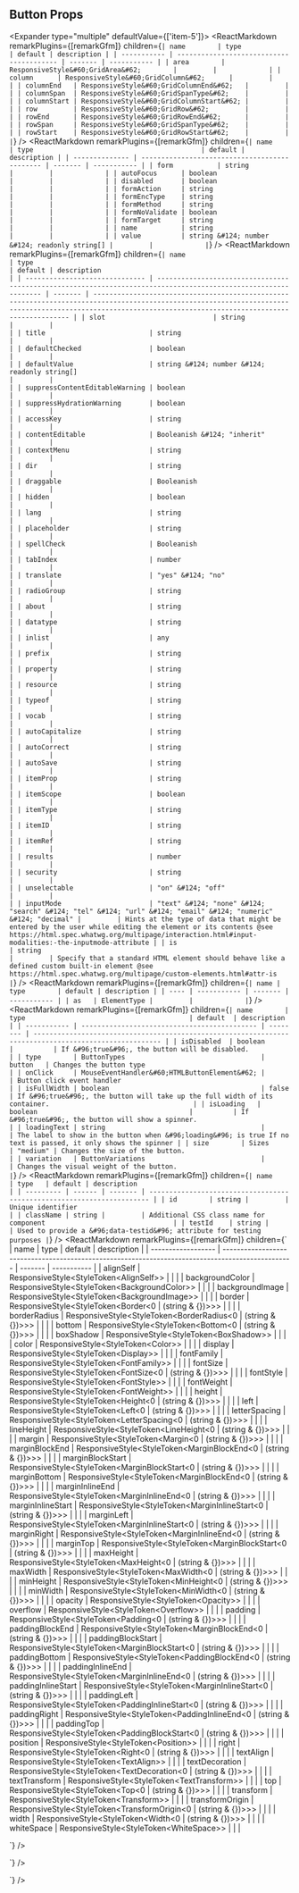 
## Button Props

<Expander type="multiple" defaultValue={['item-5']}>
  <ExpanderItem title="GridItemStyleProps" value="item-1">
    <ReactMarkdown
      remarkPlugins={[remarkGfm]}
      children={`
| name        | type                                     | default | description |
| ----------- | ---------------------------------------- | ------- | ----------- |
| area        | ResponsiveStyle&#60;GridArea&#62;        |         |             |
| column      | ResponsiveStyle&#60;GridColumn&#62;      |         |             |
| columnEnd   | ResponsiveStyle&#60;GridColumnEnd&#62;   |         |             |
| columnSpan  | ResponsiveStyle&#60;GridSpanType&#62;    |         |             |
| columnStart | ResponsiveStyle&#60;GridColumnStart&#62; |         |             |
| row         | ResponsiveStyle&#60;GridRow&#62;         |         |             |
| rowEnd      | ResponsiveStyle&#60;GridRowEnd&#62;      |         |             |
| rowSpan     | ResponsiveStyle&#60;GridSpanType&#62;    |         |             |
| rowStart    | ResponsiveStyle&#60;GridRowStart&#62;    |         |             |
`}
    />
  </ExpanderItem>
  <ExpanderItem title="ButtonHTMLAttributes" value="item-2">
    <ReactMarkdown
      remarkPlugins={[remarkGfm]}
      children={`
| name           | type                                          | default | description |
| -------------- | --------------------------------------------- | ------- | ----------- |
| form           | string                                        |         |             |
| autoFocus      | boolean                                       |         |             |
| disabled       | boolean                                       |         |             |
| formAction     | string                                        |         |             |
| formEncType    | string                                        |         |             |
| formMethod     | string                                        |         |             |
| formNoValidate | boolean                                       |         |             |
| formTarget     | string                                        |         |             |
| name           | string                                        |         |             |
| value          | string &#124; number &#124; readonly string[] |         |             |
`}
    />
  </ExpanderItem>
  <ExpanderItem title="HTMLAttributes" value="item-3">
    <ReactMarkdown
      remarkPlugins={[remarkGfm]}
      children={`
| name                           | type                                                                                                            | default | description                                                                                                                                                                                                  |
| ------------------------------ | --------------------------------------------------------------------------------------------------------------- | ------- | ------------------------------------------------------------------------------------------------------------------------------------------------------------------------------------------------------------ |
| slot                           | string                                                                                                          |         |                                                                                                                                                                                                              |
| title                          | string                                                                                                          |         |                                                                                                                                                                                                              |
| defaultChecked                 | boolean                                                                                                         |         |                                                                                                                                                                                                              |
| defaultValue                   | string &#124; number &#124; readonly string[]                                                                   |         |                                                                                                                                                                                                              |
| suppressContentEditableWarning | boolean                                                                                                         |         |                                                                                                                                                                                                              |
| suppressHydrationWarning       | boolean                                                                                                         |         |                                                                                                                                                                                                              |
| accessKey                      | string                                                                                                          |         |                                                                                                                                                                                                              |
| contentEditable                | Booleanish &#124; "inherit"                                                                                     |         |                                                                                                                                                                                                              |
| contextMenu                    | string                                                                                                          |         |                                                                                                                                                                                                              |
| dir                            | string                                                                                                          |         |                                                                                                                                                                                                              |
| draggable                      | Booleanish                                                                                                      |         |                                                                                                                                                                                                              |
| hidden                         | boolean                                                                                                         |         |                                                                                                                                                                                                              |
| lang                           | string                                                                                                          |         |                                                                                                                                                                                                              |
| placeholder                    | string                                                                                                          |         |                                                                                                                                                                                                              |
| spellCheck                     | Booleanish                                                                                                      |         |                                                                                                                                                                                                              |
| tabIndex                       | number                                                                                                          |         |                                                                                                                                                                                                              |
| translate                      | "yes" &#124; "no"                                                                                               |         |                                                                                                                                                                                                              |
| radioGroup                     | string                                                                                                          |         |                                                                                                                                                                                                              |
| about                          | string                                                                                                          |         |                                                                                                                                                                                                              |
| datatype                       | string                                                                                                          |         |                                                                                                                                                                                                              |
| inlist                         | any                                                                                                             |         |                                                                                                                                                                                                              |
| prefix                         | string                                                                                                          |         |                                                                                                                                                                                                              |
| property                       | string                                                                                                          |         |                                                                                                                                                                                                              |
| resource                       | string                                                                                                          |         |                                                                                                                                                                                                              |
| typeof                         | string                                                                                                          |         |                                                                                                                                                                                                              |
| vocab                          | string                                                                                                          |         |                                                                                                                                                                                                              |
| autoCapitalize                 | string                                                                                                          |         |                                                                                                                                                                                                              |
| autoCorrect                    | string                                                                                                          |         |                                                                                                                                                                                                              |
| autoSave                       | string                                                                                                          |         |                                                                                                                                                                                                              |
| itemProp                       | string                                                                                                          |         |                                                                                                                                                                                                              |
| itemScope                      | boolean                                                                                                         |         |                                                                                                                                                                                                              |
| itemType                       | string                                                                                                          |         |                                                                                                                                                                                                              |
| itemID                         | string                                                                                                          |         |                                                                                                                                                                                                              |
| itemRef                        | string                                                                                                          |         |                                                                                                                                                                                                              |
| results                        | number                                                                                                          |         |                                                                                                                                                                                                              |
| security                       | string                                                                                                          |         |                                                                                                                                                                                                              |
| unselectable                   | "on" &#124; "off"                                                                                               |         |                                                                                                                                                                                                              |
| inputMode                      | "text" &#124; "none" &#124; "search" &#124; "tel" &#124; "url" &#124; "email" &#124; "numeric" &#124; "decimal" |         | Hints at the type of data that might be entered by the user while editing the element or its contents @see https://html.spec.whatwg.org/multipage/interaction.html#input-modalities:-the-inputmode-attribute |
| is                             | string                                                                                                          |         | Specify that a standard HTML element should behave like a defined custom built-in element @see https://html.spec.whatwg.org/multipage/custom-elements.html#attr-is                                           |
`}
    />
  </ExpanderItem>
  <ExpanderItem title="TypeLiteral" value="item-4">
    <ReactMarkdown
      remarkPlugins={[remarkGfm]}
      children={`
| name | type        | default | description |
| ---- | ----------- | ------- | ----------- |
| as   | ElementType |         |             |
`}
    />
  </ExpanderItem>
  <ExpanderItem title="ButtonProps" value="item-5">
    <ReactMarkdown
      remarkPlugins={[remarkGfm]}
      children={`
| name        | type                                         | default  | description                                                                                            |
| ----------- | -------------------------------------------- | -------- | ------------------------------------------------------------------------------------------------------ |
| isDisabled  | boolean                                      |          | If &#96;true&#96;, the button will be disabled.                                                              |
| type        | ButtonTypes                                  | button   | Changes the button type                                                                                |
| onClick     | MouseEventHandler&#60;HTMLButtonElement&#62; |          | Button click event handler                                                                             |
| isFullWidth | boolean                                      | false    | If &#96;true&#96;, the button will take up the full width of its container.                                    |
| isLoading   | boolean                                      |          | If &#96;true&#96;, the button will show a spinner.                                                             |
| loadingText | string                                       |          | The label to show in the button when &#96;loading&#96; is true If no text is passed, it only shows the spinner |
| size        | Sizes                                        | "medium" | Changes the size of the button.                                                                        |
| variation   | ButtonVariations                             |          | Changes the visual weight of the button.                                                               |
`}
    />
  </ExpanderItem>
  <ExpanderItem title="BaseComponentProps" value="item-6">
    <ReactMarkdown
      remarkPlugins={[remarkGfm]}
      children={`
| name      | type   | default | description                                                            |
| --------- | ------ | ------- | ---------------------------------------------------------------------- |
| id        | string |         | Unique identifier                                                      |
| className | string |         | Additional CSS class name for component                                |
| testId    | string |         | Used to provide a &#96;data-testid&#96; attribute for testing purposes |
`}
    />
  </ExpanderItem>
  <ExpanderItem title="BaseStyleProps" value="item-7">
    <ReactMarkdown
      remarkPlugins={[remarkGfm]}
      children={`
| name               | type                                                                                              | default | description |
| ------------------ | ------------------------------------------------------------------------------------------------- | ------- | ----------- |
| alignSelf          | ResponsiveStyle&#60;StyleToken&#60;AlignSelf&#62;&#62;                                            |         |             |
| backgroundColor    | ResponsiveStyle&#60;StyleToken&#60;BackgroundColor&#62;&#62;                                      |         |             |
| backgroundImage    | ResponsiveStyle&#60;StyleToken&#60;BackgroundImage&#62;&#62;                                      |         |             |
| border             | ResponsiveStyle&#60;StyleToken&#60;Border&#60;0 &#124; (string & \{\})&#62;&#62;&#62;             |         |             |
| borderRadius       | ResponsiveStyle&#60;StyleToken&#60;BorderRadius&#60;0 &#124; (string & \{\})&#62;&#62;&#62;       |         |             |
| bottom             | ResponsiveStyle&#60;StyleToken&#60;Bottom&#60;0 &#124; (string & \{\})&#62;&#62;&#62;             |         |             |
| boxShadow          | ResponsiveStyle&#60;StyleToken&#60;BoxShadow&#62;&#62;                                            |         |             |
| color              | ResponsiveStyle&#60;StyleToken&#60;Color&#62;&#62;                                                |         |             |
| display            | ResponsiveStyle&#60;StyleToken&#60;Display&#62;&#62;                                              |         |             |
| fontFamily         | ResponsiveStyle&#60;StyleToken&#60;FontFamily&#62;&#62;                                           |         |             |
| fontSize           | ResponsiveStyle&#60;StyleToken&#60;FontSize&#60;0 &#124; (string & \{\})&#62;&#62;&#62;           |         |             |
| fontStyle          | ResponsiveStyle&#60;StyleToken&#60;FontStyle&#62;&#62;                                            |         |             |
| fontWeight         | ResponsiveStyle&#60;StyleToken&#60;FontWeight&#62;&#62;                                           |         |             |
| height             | ResponsiveStyle&#60;StyleToken&#60;Height&#60;0 &#124; (string & \{\})&#62;&#62;&#62;             |         |             |
| left               | ResponsiveStyle&#60;StyleToken&#60;Left&#60;0 &#124; (string & \{\})&#62;&#62;&#62;               |         |             |
| letterSpacing      | ResponsiveStyle&#60;StyleToken&#60;LetterSpacing&#60;0 &#124; (string & \{\})&#62;&#62;&#62;      |         |             |
| lineHeight         | ResponsiveStyle&#60;StyleToken&#60;LineHeight&#60;0 &#124; (string & \{\})&#62;&#62;&#62;         |         |             |
| margin             | ResponsiveStyle&#60;StyleToken&#60;Margin&#60;0 &#124; (string & \{\})&#62;&#62;&#62;             |         |             |
| marginBlockEnd     | ResponsiveStyle&#60;StyleToken&#60;MarginBlockEnd&#60;0 &#124; (string & \{\})&#62;&#62;&#62;     |         |             |
| marginBlockStart   | ResponsiveStyle&#60;StyleToken&#60;MarginBlockStart&#60;0 &#124; (string & \{\})&#62;&#62;&#62;   |         |             |
| marginBottom       | ResponsiveStyle&#60;StyleToken&#60;MarginBlockEnd&#60;0 &#124; (string & \{\})&#62;&#62;&#62;     |         |             |
| marginInlineEnd    | ResponsiveStyle&#60;StyleToken&#60;MarginInlineEnd&#60;0 &#124; (string & \{\})&#62;&#62;&#62;    |         |             |
| marginInlineStart  | ResponsiveStyle&#60;StyleToken&#60;MarginInlineStart&#60;0 &#124; (string & \{\})&#62;&#62;&#62;  |         |             |
| marginLeft         | ResponsiveStyle&#60;StyleToken&#60;MarginInlineStart&#60;0 &#124; (string & \{\})&#62;&#62;&#62;  |         |             |
| marginRight        | ResponsiveStyle&#60;StyleToken&#60;MarginInlineEnd&#60;0 &#124; (string & \{\})&#62;&#62;&#62;    |         |             |
| marginTop          | ResponsiveStyle&#60;StyleToken&#60;MarginBlockStart&#60;0 &#124; (string & \{\})&#62;&#62;&#62;   |         |             |
| maxHeight          | ResponsiveStyle&#60;StyleToken&#60;MaxHeight&#60;0 &#124; (string & \{\})&#62;&#62;&#62;          |         |             |
| maxWidth           | ResponsiveStyle&#60;StyleToken&#60;MaxWidth&#60;0 &#124; (string & \{\})&#62;&#62;&#62;           |         |             |
| minHeight          | ResponsiveStyle&#60;StyleToken&#60;MinHeight&#60;0 &#124; (string & \{\})&#62;&#62;&#62;          |         |             |
| minWidth           | ResponsiveStyle&#60;StyleToken&#60;MinWidth&#60;0 &#124; (string & \{\})&#62;&#62;&#62;           |         |             |
| opacity            | ResponsiveStyle&#60;StyleToken&#60;Opacity&#62;&#62;                                              |         |             |
| overflow           | ResponsiveStyle&#60;StyleToken&#60;Overflow&#62;&#62;                                             |         |             |
| padding            | ResponsiveStyle&#60;StyleToken&#60;Padding&#60;0 &#124; (string & \{\})&#62;&#62;&#62;            |         |             |
| paddingBlockEnd    | ResponsiveStyle&#60;StyleToken&#60;MarginBlockEnd&#60;0 &#124; (string & \{\})&#62;&#62;&#62;     |         |             |
| paddingBlockStart  | ResponsiveStyle&#60;StyleToken&#60;MarginBlockStart&#60;0 &#124; (string & \{\})&#62;&#62;&#62;   |         |             |
| paddingBottom      | ResponsiveStyle&#60;StyleToken&#60;PaddingBlockEnd&#60;0 &#124; (string & \{\})&#62;&#62;&#62;    |         |             |
| paddingInlineEnd   | ResponsiveStyle&#60;StyleToken&#60;MarginInlineEnd&#60;0 &#124; (string & \{\})&#62;&#62;&#62;    |         |             |
| paddingInlineStart | ResponsiveStyle&#60;StyleToken&#60;MarginInlineStart&#60;0 &#124; (string & \{\})&#62;&#62;&#62;  |         |             |
| paddingLeft        | ResponsiveStyle&#60;StyleToken&#60;PaddingInlineStart&#60;0 &#124; (string & \{\})&#62;&#62;&#62; |         |             |
| paddingRight       | ResponsiveStyle&#60;StyleToken&#60;PaddingInlineEnd&#60;0 &#124; (string & \{\})&#62;&#62;&#62;   |         |             |
| paddingTop         | ResponsiveStyle&#60;StyleToken&#60;PaddingBlockStart&#60;0 &#124; (string & \{\})&#62;&#62;&#62;  |         |             |
| position           | ResponsiveStyle&#60;StyleToken&#60;Position&#62;&#62;                                             |         |             |
| right              | ResponsiveStyle&#60;StyleToken&#60;Right&#60;0 &#124; (string & \{\})&#62;&#62;&#62;              |         |             |
| textAlign          | ResponsiveStyle&#60;StyleToken&#60;TextAlign&#62;&#62;                                            |         |             |
| textDecoration     | ResponsiveStyle&#60;StyleToken&#60;TextDecoration&#60;0 &#124; (string & \{\})&#62;&#62;&#62;     |         |             |
| textTransform      | ResponsiveStyle&#60;StyleToken&#60;TextTransform&#62;&#62;                                        |         |             |
| top                | ResponsiveStyle&#60;StyleToken&#60;Top&#60;0 &#124; (string & \{\})&#62;&#62;&#62;                |         |             |
| transform          | ResponsiveStyle&#60;StyleToken&#60;Transform&#62;&#62;                                            |         |             |
| transformOrigin    | ResponsiveStyle&#60;StyleToken&#60;TransformOrigin&#60;0 &#124; (string & \{\})&#62;&#62;&#62;    |         |             |
| width              | ResponsiveStyle&#60;StyleToken&#60;Width&#60;0 &#124; (string & \{\})&#62;&#62;&#62;              |         |             |
| whiteSpace         | ResponsiveStyle&#60;StyleToken&#60;WhiteSpace&#62;&#62;                                           |         |             |

`}
/>

  </ExpanderItem>
  <ExpanderItem title="FlexItemStyleProps" value="item-8">
    <ReactMarkdown
      remarkPlugins={[remarkGfm]}
      children={`
| name   | type                                                                 | default | description                                                   |
| ------ | -------------------------------------------------------------------- | ------- | ------------------------------------------------------------- |
| flex   | ResponsiveStyle&#60;Flex&#60;0 &#124; (string & \{\})&#62;&#62;      |         | Shorthand for flex grow / shrink / basis                      |
| order  | ResponsiveStyle&#60;Order&#62;                                       |         | Controls order flex items appear                              |
| grow   | ResponsiveStyle&#60;FlexGrow&#62;                                    |         | Ability for flex item to grow                                 |
| shrink | ResponsiveStyle&#60;FlexShrink&#62;                                  |         | Ability for flex item to shrink                               |
| basis  | ResponsiveStyle&#60;FlexBasis&#60;0 &#124; (string & \{\})&#62;&#62; |         | Default size of element before remaining space is distributed |
`}
    />
  </ExpanderItem>
  <ExpanderItem title="AriaProps" value="item-9">
    <ReactMarkdown
      remarkPlugins={[remarkGfm]}
      children={`
| name          | type           | default | description |
| ------------- | -------------- | ------- | ----------- |
| ariaLabel     | string         |         |             |
| ariaValuetext | string         |         |             |
| role          | React.AriaRole |         |             |
`}
    />
  </ExpanderItem>
  <ExpanderItem title="Attributes" value="item-10">
    <ReactMarkdown
      remarkPlugins={[remarkGfm]}
      children={`
| name | type | default | description |
| ---- | ---- | ------- | ----------- |
| key  | Key  |         |             |
`}
    />
  </ExpanderItem>
  <ExpanderItem title="AriaAttributes" value="item-11">
    <ReactMarkdown
      remarkPlugins={[remarkGfm]}
      children={`
| name                  | type                                                                                                                                                                                                           | default | description                                                                                                                                                                                                                         |
| --------------------- | -------------------------------------------------------------------------------------------------------------------------------------------------------------------------------------------------------------- | ------- | ----------------------------------------------------------------------------------------------------------------------------------------------------------------------------------------------------------------------------------- |
| aria-activedescendant | string                                                                                                                                                                                                         |         | Identifies the currently active element when DOM focus is on a composite widget, textbox, group, or application.                                                                                                                    |
| aria-atomic           | Booleanish                                                                                                                                                                                                     |         | Indicates whether assistive technologies will present all, or only parts of, the changed region based on the change notifications defined by the aria-relevant attribute.                                                           |
| aria-autocomplete     | "list" &#124; "none" &#124; "inline" &#124; "both"                                                                                                                                                             |         | Indicates whether inputting text could trigger display of one or more predictions of the user's intended value for an input and specifies how predictions would be presented if they are made.                                      |
| aria-busy             | Booleanish                                                                                                                                                                                                     |         | Indicates an element is being modified and that assistive technologies MAY want to wait until the modifications are complete before exposing them to the user.                                                                      |
| aria-checked          | boolean &#124; "true" &#124; "false" &#124; "mixed"                                                                                                                                                            |         | Indicates the current "checked" state of checkboxes, radio buttons, and other widgets. @see aria-pressed @see aria-selected.                                                                                                        |
| aria-colcount         | number                                                                                                                                                                                                         |         | Defines the total number of columns in a table, grid, or treegrid. @see aria-colindex.                                                                                                                                              |
| aria-colindex         | number                                                                                                                                                                                                         |         | Defines an element's column index or position with respect to the total number of columns within a table, grid, or treegrid. @see aria-colcount @see aria-colspan.                                                                  |
| aria-colspan          | number                                                                                                                                                                                                         |         | Defines the number of columns spanned by a cell or gridcell within a table, grid, or treegrid. @see aria-colindex @see aria-rowspan.                                                                                                |
| aria-controls         | string                                                                                                                                                                                                         |         | Identifies the element (or elements) whose contents or presence are controlled by the current element. @see aria-owns.                                                                                                              |
| aria-current          | boolean &#124; "time" &#124; "true" &#124; "false" &#124; "page" &#124; "step" &#124; "location" &#124; "date"                                                                                                 |         | Indicates the element that represents the current item within a container or set of related elements.                                                                                                                               |
| aria-describedby      | string                                                                                                                                                                                                         |         | Identifies the element (or elements) that describes the object. @see aria-labelledby                                                                                                                                                |
| aria-details          | string                                                                                                                                                                                                         |         | Identifies the element that provides a detailed, extended description for the object. @see aria-describedby.                                                                                                                        |
| aria-disabled         | Booleanish                                                                                                                                                                                                     |         | Indicates that the element is perceivable but disabled, so it is not editable or otherwise operable. @see aria-hidden @see aria-readonly.                                                                                           |
| aria-dropeffect       | "link" &#124; "none" &#124; "copy" &#124; "execute" &#124; "move" &#124; "popup"                                                                                                                               |         | Indicates what functions can be performed when a dragged object is released on the drop target. @deprecated in ARIA 1.1                                                                                                             |
| aria-errormessage     | string                                                                                                                                                                                                         |         | Identifies the element that provides an error message for the object. @see aria-invalid @see aria-describedby.                                                                                                                      |
| aria-expanded         | Booleanish                                                                                                                                                                                                     |         | Indicates whether the element, or another grouping element it controls, is currently expanded or collapsed.                                                                                                                         |
| aria-flowto           | string                                                                                                                                                                                                         |         | Identifies the next element (or elements) in an alternate reading order of content which, at the user's discretion, allows assistive technology to override the general default of reading in document source order.                |
| aria-grabbed          | Booleanish                                                                                                                                                                                                     |         | Indicates an element's "grabbed" state in a drag-and-drop operation. @deprecated in ARIA 1.1                                                                                                                                        |
| aria-haspopup         | boolean &#124; "dialog" &#124; "menu" &#124; "true" &#124; "false" &#124; "grid" &#124; "listbox" &#124; "tree"                                                                                                |         | Indicates the availability and type of interactive popup element, such as menu or dialog, that can be triggered by an element.                                                                                                      |
| aria-hidden           | Booleanish                                                                                                                                                                                                     |         | Indicates whether the element is exposed to an accessibility API. @see aria-disabled.                                                                                                                                               |
| aria-invalid          | boolean &#124; "true" &#124; "false" &#124; "grammar" &#124; "spelling"                                                                                                                                        |         | Indicates the entered value does not conform to the format expected by the application. @see aria-errormessage.                                                                                                                     |
| aria-keyshortcuts     | string                                                                                                                                                                                                         |         | Indicates keyboard shortcuts that an author has implemented to activate or give focus to an element.                                                                                                                                |
| aria-label            | string                                                                                                                                                                                                         |         | Defines a string value that labels the current element. @see aria-labelledby.                                                                                                                                                       |
| aria-labelledby       | string                                                                                                                                                                                                         |         | Identifies the element (or elements) that labels the current element. @see aria-describedby.                                                                                                                                        |
| aria-level            | number                                                                                                                                                                                                         |         | Defines the hierarchical level of an element within a structure.                                                                                                                                                                    |
| aria-live             | "off" &#124; "assertive" &#124; "polite"                                                                                                                                                                       |         | Indicates that an element will be updated, and describes the types of updates the user agents, assistive technologies, and user can expect from the live region.                                                                    |
| aria-modal            | Booleanish                                                                                                                                                                                                     |         | Indicates whether an element is modal when displayed.                                                                                                                                                                               |
| aria-multiline        | Booleanish                                                                                                                                                                                                     |         | Indicates whether a text box accepts multiple lines of input or only a single line.                                                                                                                                                 |
| aria-multiselectable  | Booleanish                                                                                                                                                                                                     |         | Indicates that the user may select more than one item from the current selectable descendants.                                                                                                                                      |
| aria-orientation      | "horizontal" &#124; "vertical"                                                                                                                                                                                 |         | Indicates whether the element's orientation is horizontal, vertical, or unknown/ambiguous.                                                                                                                                          |
| aria-owns             | string                                                                                                                                                                                                         |         | Identifies an element (or elements) in order to define a visual, functional, or contextual parent/child relationship between DOM elements where the DOM hierarchy cannot be used to represent the relationship. @see aria-controls. |
| aria-placeholder      | string                                                                                                                                                                                                         |         | Defines a short hint (a word or short phrase) intended to aid the user with data entry when the control has no value. A hint could be a sample value or a brief description of the expected format.                                 |
| aria-posinset         | number                                                                                                                                                                                                         |         | Defines an element's number or position in the current set of listitems or treeitems. Not required if all elements in the set are present in the DOM. @see aria-setsize.                                                            |
| aria-pressed          | boolean &#124; "true" &#124; "false" &#124; "mixed"                                                                                                                                                            |         | Indicates the current "pressed" state of toggle buttons. @see aria-checked @see aria-selected.                                                                                                                                      |
| aria-readonly         | Booleanish                                                                                                                                                                                                     |         | Indicates that the element is not editable, but is otherwise operable. @see aria-disabled.                                                                                                                                          |
| aria-relevant         | "text" &#124; "additions" &#124; "additions removals" &#124; "additions text" &#124; "all" &#124; "removals" &#124; "removals additions" &#124; "removals text" &#124; "text additions" &#124; "text removals" |         | Indicates what notifications the user agent will trigger when the accessibility tree within a live region is modified. @see aria-atomic.                                                                                            |
| aria-required         | Booleanish                                                                                                                                                                                                     |         | Indicates that user input is required on the element before a form may be submitted.                                                                                                                                                |
| aria-roledescription  | string                                                                                                                                                                                                         |         | Defines a human-readable, author-localized description for the role of an element.                                                                                                                                                  |
| aria-rowcount         | number                                                                                                                                                                                                         |         | Defines the total number of rows in a table, grid, or treegrid. @see aria-rowindex.                                                                                                                                                 |
| aria-rowindex         | number                                                                                                                                                                                                         |         | Defines an element's row index or position with respect to the total number of rows within a table, grid, or treegrid. @see aria-rowcount @see aria-rowspan.                                                                        |
| aria-rowspan          | number                                                                                                                                                                                                         |         | Defines the number of rows spanned by a cell or gridcell within a table, grid, or treegrid. @see aria-rowindex @see aria-colspan.                                                                                                   |
| aria-selected         | Booleanish                                                                                                                                                                                                     |         | Indicates the current "selected" state of various widgets. @see aria-checked @see aria-pressed.                                                                                                                                     |
| aria-setsize          | number                                                                                                                                                                                                         |         | Defines the number of items in the current set of listitems or treeitems. Not required if all elements in the set are present in the DOM. @see aria-posinset.                                                                       |
| aria-sort             | "none" &#124; "ascending" &#124; "descending" &#124; "other"                                                                                                                                                   |         | Indicates if items in a table or grid are sorted in ascending or descending order.                                                                                                                                                  |
| aria-valuemax         | number                                                                                                                                                                                                         |         | Defines the maximum allowed value for a range widget.                                                                                                                                                                               |
| aria-valuemin         | number                                                                                                                                                                                                         |         | Defines the minimum allowed value for a range widget.                                                                                                                                                                               |
| aria-valuenow         | number                                                                                                                                                                                                         |         | Defines the current value for a range widget. @see aria-valuetext.                                                                                                                                                                  |
| aria-valuetext        | string                                                                                                                                                                                                         |         | Defines the human readable text alternative of aria-valuenow for a range widget.                                                                                                                                                    |

`}
/>

  </ExpanderItem>
   <ExpanderItem title="AriaAttributes" value="item-12">
    <ReactMarkdown
      remarkPlugins={[remarkGfm]}
      children={`
| name                  | type                                                                                                                                                                                                           | default | description                                                                                                                                                                                                                         |
| --------------------- | -------------------------------------------------------------------------------------------------------------------------------------------------------------------------------------------------------------- | ------- | ----------------------------------------------------------------------------------------------------------------------------------------------------------------------------------------------------------------------------------- |
| aria-activedescendant | string                                                                                                                                                                                                         |         | Identifies the currently active element when DOM focus is on a composite widget, textbox, group, or application.                                                                                                                    |
| aria-atomic           | Booleanish                                                                                                                                                                                                     |         | Indicates whether assistive technologies will present all, or only parts of, the changed region based on the change notifications defined by the aria-relevant attribute.                                                           |
| aria-autocomplete     | "list" &#124; "none" &#124; "inline" &#124; "both"                                                                                                                                                             |         | Indicates whether inputting text could trigger display of one or more predictions of the user's intended value for an input and specifies how predictions would be presented if they are made.                                      |
| aria-busy             | Booleanish                                                                                                                                                                                                     |         | Indicates an element is being modified and that assistive technologies MAY want to wait until the modifications are complete before exposing them to the user.                                                                      |
| aria-checked          | boolean &#124; "true" &#124; "false" &#124; "mixed"                                                                                                                                                            |         | Indicates the current "checked" state of checkboxes, radio buttons, and other widgets. @see aria-pressed @see aria-selected.                                                                                                        |
| aria-colcount         | number                                                                                                                                                                                                         |         | Defines the total number of columns in a table, grid, or treegrid. @see aria-colindex.                                                                                                                                              |
| aria-colindex         | number                                                                                                                                                                                                         |         | Defines an element's column index or position with respect to the total number of columns within a table, grid, or treegrid. @see aria-colcount @see aria-colspan.                                                                  |
| aria-colspan          | number                                                                                                                                                                                                         |         | Defines the number of columns spanned by a cell or gridcell within a table, grid, or treegrid. @see aria-colindex @see aria-rowspan.                                                                                                |
| aria-controls         | string                                                                                                                                                                                                         |         | Identifies the element (or elements) whose contents or presence are controlled by the current element. @see aria-owns.                                                                                                              |
| aria-current          | boolean &#124; "time" &#124; "true" &#124; "false" &#124; "page" &#124; "step" &#124; "location" &#124; "date"                                                                                                 |         | Indicates the element that represents the current item within a container or set of related elements.                                                                                                                               |
| aria-describedby      | string                                                                                                                                                                                                         |         | Identifies the element (or elements) that describes the object. @see aria-labelledby                                                                                                                                                |
| aria-details          | string                                                                                                                                                                                                         |         | Identifies the element that provides a detailed, extended description for the object. @see aria-describedby.                                                                                                                        |
| aria-disabled         | Booleanish                                                                                                                                                                                                     |         | Indicates that the element is perceivable but disabled, so it is not editable or otherwise operable. @see aria-hidden @see aria-readonly.                                                                                           |
| aria-dropeffect       | "link" &#124; "none" &#124; "copy" &#124; "execute" &#124; "move" &#124; "popup"                                                                                                                               |         | Indicates what functions can be performed when a dragged object is released on the drop target. @deprecated in ARIA 1.1                                                                                                             |
| aria-errormessage     | string                                                                                                                                                                                                         |         | Identifies the element that provides an error message for the object. @see aria-invalid @see aria-describedby.                                                                                                                      |
| aria-expanded         | Booleanish                                                                                                                                                                                                     |         | Indicates whether the element, or another grouping element it controls, is currently expanded or collapsed.                                                                                                                         |
| aria-flowto           | string                                                                                                                                                                                                         |         | Identifies the next element (or elements) in an alternate reading order of content which, at the user's discretion, allows assistive technology to override the general default of reading in document source order.                |
| aria-grabbed          | Booleanish                                                                                                                                                                                                     |         | Indicates an element's "grabbed" state in a drag-and-drop operation. @deprecated in ARIA 1.1                                                                                                                                        |
| aria-haspopup         | boolean &#124; "dialog" &#124; "menu" &#124; "true" &#124; "false" &#124; "grid" &#124; "listbox" &#124; "tree"                                                                                                |         | Indicates the availability and type of interactive popup element, such as menu or dialog, that can be triggered by an element.                                                                                                      |
| aria-hidden           | Booleanish                                                                                                                                                                                                     |         | Indicates whether the element is exposed to an accessibility API. @see aria-disabled.                                                                                                                                               |
| aria-invalid          | boolean &#124; "true" &#124; "false" &#124; "grammar" &#124; "spelling"                                                                                                                                        |         | Indicates the entered value does not conform to the format expected by the application. @see aria-errormessage.                                                                                                                     |
| aria-keyshortcuts     | string                                                                                                                                                                                                         |         | Indicates keyboard shortcuts that an author has implemented to activate or give focus to an element.                                                                                                                                |
| aria-label            | string                                                                                                                                                                                                         |         | Defines a string value that labels the current element. @see aria-labelledby.                                                                                                                                                       |
| aria-labelledby       | string                                                                                                                                                                                                         |         | Identifies the element (or elements) that labels the current element. @see aria-describedby.                                                                                                                                        |
| aria-level            | number                                                                                                                                                                                                         |         | Defines the hierarchical level of an element within a structure.                                                                                                                                                                    |
| aria-live             | "off" &#124; "assertive" &#124; "polite"                                                                                                                                                                       |         | Indicates that an element will be updated, and describes the types of updates the user agents, assistive technologies, and user can expect from the live region.                                                                    |
| aria-modal            | Booleanish                                                                                                                                                                                                     |         | Indicates whether an element is modal when displayed.                                                                                                                                                                               |
| aria-multiline        | Booleanish                                                                                                                                                                                                     |         | Indicates whether a text box accepts multiple lines of input or only a single line.                                                                                                                                                 |
| aria-multiselectable  | Booleanish                                                                                                                                                                                                     |         | Indicates that the user may select more than one item from the current selectable descendants.                                                                                                                                      |
| aria-orientation      | "horizontal" &#124; "vertical"                                                                                                                                                                                 |         | Indicates whether the element's orientation is horizontal, vertical, or unknown/ambiguous.                                                                                                                                          |
| aria-owns             | string                                                                                                                                                                                                         |         | Identifies an element (or elements) in order to define a visual, functional, or contextual parent/child relationship between DOM elements where the DOM hierarchy cannot be used to represent the relationship. @see aria-controls. |
| aria-placeholder      | string                                                                                                                                                                                                         |         | Defines a short hint (a word or short phrase) intended to aid the user with data entry when the control has no value. A hint could be a sample value or a brief description of the expected format.                                 |
| aria-posinset         | number                                                                                                                                                                                                         |         | Defines an element's number or position in the current set of listitems or treeitems. Not required if all elements in the set are present in the DOM. @see aria-setsize.                                                            |
| aria-pressed          | boolean &#124; "true" &#124; "false" &#124; "mixed"                                                                                                                                                            |         | Indicates the current "pressed" state of toggle buttons. @see aria-checked @see aria-selected.                                                                                                                                      |
| aria-readonly         | Booleanish                                                                                                                                                                                                     |         | Indicates that the element is not editable, but is otherwise operable. @see aria-disabled.                                                                                                                                          |
| aria-relevant         | "text" &#124; "additions" &#124; "additions removals" &#124; "additions text" &#124; "all" &#124; "removals" &#124; "removals additions" &#124; "removals text" &#124; "text additions" &#124; "text removals" |         | Indicates what notifications the user agent will trigger when the accessibility tree within a live region is modified. @see aria-atomic.                                                                                            |
| aria-required         | Booleanish                                                                                                                                                                                                     |         | Indicates that user input is required on the element before a form may be submitted.                                                                                                                                                |
| aria-roledescription  | string                                                                                                                                                                                                         |         | Defines a human-readable, author-localized description for the role of an element.                                                                                                                                                  |
| aria-rowcount         | number                                                                                                                                                                                                         |         | Defines the total number of rows in a table, grid, or treegrid. @see aria-rowindex.                                                                                                                                                 |
| aria-rowindex         | number                                                                                                                                                                                                         |         | Defines an element's row index or position with respect to the total number of rows within a table, grid, or treegrid. @see aria-rowcount @see aria-rowspan.                                                                        |
| aria-rowspan          | number                                                                                                                                                                                                         |         | Defines the number of rows spanned by a cell or gridcell within a table, grid, or treegrid. @see aria-rowindex @see aria-colspan.                                                                                                   |
| aria-selected         | Booleanish                                                                                                                                                                                                     |         | Indicates the current "selected" state of various widgets. @see aria-checked @see aria-pressed.                                                                                                                                     |
| aria-setsize          | number                                                                                                                                                                                                         |         | Defines the number of items in the current set of listitems or treeitems. Not required if all elements in the set are present in the DOM. @see aria-posinset.                                                                       |
| aria-sort             | "none" &#124; "ascending" &#124; "descending" &#124; "other"                                                                                                                                                   |         | Indicates if items in a table or grid are sorted in ascending or descending order.                                                                                                                                                  |
| aria-valuemax         | number                                                                                                                                                                                                         |         | Defines the maximum allowed value for a range widget.                                                                                                                                                                               |
| aria-valuemin         | number                                                                                                                                                                                                         |         | Defines the minimum allowed value for a range widget.                                                                                                                                                                               |
| aria-valuenow         | number                                                                                                                                                                                                         |         | Defines the current value for a range widget. @see aria-valuetext.                                                                                                                                                                  |
| aria-valuetext        | string                                                                                                                                                                                                         |         | Defines the human readable text alternative of aria-valuenow for a range widget.                                                                                                                                                    |

`}
/>

  </ExpanderItem>
  <ExpanderItem title="DOMAttributes" value="item-13">
    <ReactMarkdown
      remarkPlugins={[remarkGfm]}
      children={`
| name                        | type                                               | default | description |
| --------------------------- | -------------------------------------------------- | ------- | ----------- |
| dangerouslySetInnerHTML     | \{ \_\_html: string; \}                            |         |             |
| onCopy                      | ClipboardEventHandler&#60;HTMLButtonElement&#62;   |         |             |
| onCopyCapture               | ClipboardEventHandler&#60;HTMLButtonElement&#62;   |         |             |
| onCut                       | ClipboardEventHandler&#60;HTMLButtonElement&#62;   |         |             |
| onCutCapture                | ClipboardEventHandler&#60;HTMLButtonElement&#62;   |         |             |
| onPaste                     | ClipboardEventHandler&#60;HTMLButtonElement&#62;   |         |             |
| onPasteCapture              | ClipboardEventHandler&#60;HTMLButtonElement&#62;   |         |             |
| onCompositionEnd            | CompositionEventHandler&#60;HTMLButtonElement&#62; |         |             |
| onCompositionEndCapture     | CompositionEventHandler&#60;HTMLButtonElement&#62; |         |             |
| onCompositionStart          | CompositionEventHandler&#60;HTMLButtonElement&#62; |         |             |
| onCompositionStartCapture   | CompositionEventHandler&#60;HTMLButtonElement&#62; |         |             |
| onCompositionUpdate         | CompositionEventHandler&#60;HTMLButtonElement&#62; |         |             |
| onCompositionUpdateCapture  | CompositionEventHandler&#60;HTMLButtonElement&#62; |         |             |
| onFocus                     | FocusEventHandler&#60;HTMLButtonElement&#62;       |         |             |
| onFocusCapture              | FocusEventHandler&#60;HTMLButtonElement&#62;       |         |             |
| onBlur                      | FocusEventHandler&#60;HTMLButtonElement&#62;       |         |             |
| onBlurCapture               | FocusEventHandler&#60;HTMLButtonElement&#62;       |         |             |
| onChange                    | FormEventHandler&#60;HTMLButtonElement&#62;        |         |             |
| onChangeCapture             | FormEventHandler&#60;HTMLButtonElement&#62;        |         |             |
| onBeforeInput               | FormEventHandler&#60;HTMLButtonElement&#62;        |         |             |
| onBeforeInputCapture        | FormEventHandler&#60;HTMLButtonElement&#62;        |         |             |
| onInput                     | FormEventHandler&#60;HTMLButtonElement&#62;        |         |             |
| onInputCapture              | FormEventHandler&#60;HTMLButtonElement&#62;        |         |             |
| onReset                     | FormEventHandler&#60;HTMLButtonElement&#62;        |         |             |
| onResetCapture              | FormEventHandler&#60;HTMLButtonElement&#62;        |         |             |
| onSubmit                    | FormEventHandler&#60;HTMLButtonElement&#62;        |         |             |
| onSubmitCapture             | FormEventHandler&#60;HTMLButtonElement&#62;        |         |             |
| onInvalid                   | FormEventHandler&#60;HTMLButtonElement&#62;        |         |             |
| onInvalidCapture            | FormEventHandler&#60;HTMLButtonElement&#62;        |         |             |
| onLoad                      | ReactEventHandler&#60;HTMLButtonElement&#62;       |         |             |
| onLoadCapture               | ReactEventHandler&#60;HTMLButtonElement&#62;       |         |             |
| onError                     | ReactEventHandler&#60;HTMLButtonElement&#62;       |         |             |
| onErrorCapture              | ReactEventHandler&#60;HTMLButtonElement&#62;       |         |             |
| onKeyDown                   | KeyboardEventHandler&#60;HTMLButtonElement&#62;    |         |             |
| onKeyDownCapture            | KeyboardEventHandler&#60;HTMLButtonElement&#62;    |         |             |
| onKeyPress                  | KeyboardEventHandler&#60;HTMLButtonElement&#62;    |         | @deprecated |
| onKeyPressCapture           | KeyboardEventHandler&#60;HTMLButtonElement&#62;    |         | @deprecated |
| onKeyUp                     | KeyboardEventHandler&#60;HTMLButtonElement&#62;    |         |             |
| onKeyUpCapture              | KeyboardEventHandler&#60;HTMLButtonElement&#62;    |         |             |
| onAbort                     | ReactEventHandler&#60;HTMLButtonElement&#62;       |         |             |
| onAbortCapture              | ReactEventHandler&#60;HTMLButtonElement&#62;       |         |             |
| onCanPlay                   | ReactEventHandler&#60;HTMLButtonElement&#62;       |         |             |
| onCanPlayCapture            | ReactEventHandler&#60;HTMLButtonElement&#62;       |         |             |
| onCanPlayThrough            | ReactEventHandler&#60;HTMLButtonElement&#62;       |         |             |
| onCanPlayThroughCapture     | ReactEventHandler&#60;HTMLButtonElement&#62;       |         |             |
| onDurationChange            | ReactEventHandler&#60;HTMLButtonElement&#62;       |         |             |
| onDurationChangeCapture     | ReactEventHandler&#60;HTMLButtonElement&#62;       |         |             |
| onEmptied                   | ReactEventHandler&#60;HTMLButtonElement&#62;       |         |             |
| onEmptiedCapture            | ReactEventHandler&#60;HTMLButtonElement&#62;       |         |             |
| onEncrypted                 | ReactEventHandler&#60;HTMLButtonElement&#62;       |         |             |
| onEncryptedCapture          | ReactEventHandler&#60;HTMLButtonElement&#62;       |         |             |
| onEnded                     | ReactEventHandler&#60;HTMLButtonElement&#62;       |         |             |
| onEndedCapture              | ReactEventHandler&#60;HTMLButtonElement&#62;       |         |             |
| onLoadedData                | ReactEventHandler&#60;HTMLButtonElement&#62;       |         |             |
| onLoadedDataCapture         | ReactEventHandler&#60;HTMLButtonElement&#62;       |         |             |
| onLoadedMetadata            | ReactEventHandler&#60;HTMLButtonElement&#62;       |         |             |
| onLoadedMetadataCapture     | ReactEventHandler&#60;HTMLButtonElement&#62;       |         |             |
| onLoadStart                 | ReactEventHandler&#60;HTMLButtonElement&#62;       |         |             |
| onLoadStartCapture          | ReactEventHandler&#60;HTMLButtonElement&#62;       |         |             |
| onPause                     | ReactEventHandler&#60;HTMLButtonElement&#62;       |         |             |
| onPauseCapture              | ReactEventHandler&#60;HTMLButtonElement&#62;       |         |             |
| onPlay                      | ReactEventHandler&#60;HTMLButtonElement&#62;       |         |             |
| onPlayCapture               | ReactEventHandler&#60;HTMLButtonElement&#62;       |         |             |
| onPlaying                   | ReactEventHandler&#60;HTMLButtonElement&#62;       |         |             |
| onPlayingCapture            | ReactEventHandler&#60;HTMLButtonElement&#62;       |         |             |
| onProgress                  | ReactEventHandler&#60;HTMLButtonElement&#62;       |         |             |
| onProgressCapture           | ReactEventHandler&#60;HTMLButtonElement&#62;       |         |             |
| onRateChange                | ReactEventHandler&#60;HTMLButtonElement&#62;       |         |             |
| onRateChangeCapture         | ReactEventHandler&#60;HTMLButtonElement&#62;       |         |             |
| onSeeked                    | ReactEventHandler&#60;HTMLButtonElement&#62;       |         |             |
| onSeekedCapture             | ReactEventHandler&#60;HTMLButtonElement&#62;       |         |             |
| onSeeking                   | ReactEventHandler&#60;HTMLButtonElement&#62;       |         |             |
| onSeekingCapture            | ReactEventHandler&#60;HTMLButtonElement&#62;       |         |             |
| onStalled                   | ReactEventHandler&#60;HTMLButtonElement&#62;       |         |             |
| onStalledCapture            | ReactEventHandler&#60;HTMLButtonElement&#62;       |         |             |
| onSuspend                   | ReactEventHandler&#60;HTMLButtonElement&#62;       |         |             |
| onSuspendCapture            | ReactEventHandler&#60;HTMLButtonElement&#62;       |         |             |
| onTimeUpdate                | ReactEventHandler&#60;HTMLButtonElement&#62;       |         |             |
| onTimeUpdateCapture         | ReactEventHandler&#60;HTMLButtonElement&#62;       |         |             |
| onVolumeChange              | ReactEventHandler&#60;HTMLButtonElement&#62;       |         |             |
| onVolumeChangeCapture       | ReactEventHandler&#60;HTMLButtonElement&#62;       |         |             |
| onWaiting                   | ReactEventHandler&#60;HTMLButtonElement&#62;       |         |             |
| onWaitingCapture            | ReactEventHandler&#60;HTMLButtonElement&#62;       |         |             |
| onAuxClick                  | MouseEventHandler&#60;HTMLButtonElement&#62;       |         |             |
| onAuxClickCapture           | MouseEventHandler&#60;HTMLButtonElement&#62;       |         |             |
| onClickCapture              | MouseEventHandler&#60;HTMLButtonElement&#62;       |         |             |
| onContextMenu               | MouseEventHandler&#60;HTMLButtonElement&#62;       |         |             |
| onContextMenuCapture        | MouseEventHandler&#60;HTMLButtonElement&#62;       |         |             |
| onDoubleClick               | MouseEventHandler&#60;HTMLButtonElement&#62;       |         |             |
| onDoubleClickCapture        | MouseEventHandler&#60;HTMLButtonElement&#62;       |         |             |
| onDrag                      | DragEventHandler&#60;HTMLButtonElement&#62;        |         |             |
| onDragCapture               | DragEventHandler&#60;HTMLButtonElement&#62;        |         |             |
| onDragEnd                   | DragEventHandler&#60;HTMLButtonElement&#62;        |         |             |
| onDragEndCapture            | DragEventHandler&#60;HTMLButtonElement&#62;        |         |             |
| onDragEnter                 | DragEventHandler&#60;HTMLButtonElement&#62;        |         |             |
| onDragEnterCapture          | DragEventHandler&#60;HTMLButtonElement&#62;        |         |             |
| onDragExit                  | DragEventHandler&#60;HTMLButtonElement&#62;        |         |             |
| onDragExitCapture           | DragEventHandler&#60;HTMLButtonElement&#62;        |         |             |
| onDragLeave                 | DragEventHandler&#60;HTMLButtonElement&#62;        |         |             |
| onDragLeaveCapture          | DragEventHandler&#60;HTMLButtonElement&#62;        |         |             |
| onDragOver                  | DragEventHandler&#60;HTMLButtonElement&#62;        |         |             |
| onDragOverCapture           | DragEventHandler&#60;HTMLButtonElement&#62;        |         |             |
| onDragStart                 | DragEventHandler&#60;HTMLButtonElement&#62;        |         |             |
| onDragStartCapture          | DragEventHandler&#60;HTMLButtonElement&#62;        |         |             |
| onDrop                      | DragEventHandler&#60;HTMLButtonElement&#62;        |         |             |
| onDropCapture               | DragEventHandler&#60;HTMLButtonElement&#62;        |         |             |
| onMouseDown                 | MouseEventHandler&#60;HTMLButtonElement&#62;       |         |             |
| onMouseDownCapture          | MouseEventHandler&#60;HTMLButtonElement&#62;       |         |             |
| onMouseEnter                | MouseEventHandler&#60;HTMLButtonElement&#62;       |         |             |
| onMouseLeave                | MouseEventHandler&#60;HTMLButtonElement&#62;       |         |             |
| onMouseMove                 | MouseEventHandler&#60;HTMLButtonElement&#62;       |         |             |
| onMouseMoveCapture          | MouseEventHandler&#60;HTMLButtonElement&#62;       |         |             |
| onMouseOut                  | MouseEventHandler&#60;HTMLButtonElement&#62;       |         |             |
| onMouseOutCapture           | MouseEventHandler&#60;HTMLButtonElement&#62;       |         |             |
| onMouseOver                 | MouseEventHandler&#60;HTMLButtonElement&#62;       |         |             |
| onMouseOverCapture          | MouseEventHandler&#60;HTMLButtonElement&#62;       |         |             |
| onMouseUp                   | MouseEventHandler&#60;HTMLButtonElement&#62;       |         |             |
| onMouseUpCapture            | MouseEventHandler&#60;HTMLButtonElement&#62;       |         |             |
| onSelect                    | ReactEventHandler&#60;HTMLButtonElement&#62;       |         |             |
| onSelectCapture             | ReactEventHandler&#60;HTMLButtonElement&#62;       |         |             |
| onTouchCancel               | TouchEventHandler&#60;HTMLButtonElement&#62;       |         |             |
| onTouchCancelCapture        | TouchEventHandler&#60;HTMLButtonElement&#62;       |         |             |
| onTouchEnd                  | TouchEventHandler&#60;HTMLButtonElement&#62;       |         |             |
| onTouchEndCapture           | TouchEventHandler&#60;HTMLButtonElement&#62;       |         |             |
| onTouchMove                 | TouchEventHandler&#60;HTMLButtonElement&#62;       |         |             |
| onTouchMoveCapture          | TouchEventHandler&#60;HTMLButtonElement&#62;       |         |             |
| onTouchStart                | TouchEventHandler&#60;HTMLButtonElement&#62;       |         |             |
| onTouchStartCapture         | TouchEventHandler&#60;HTMLButtonElement&#62;       |         |             |
| onPointerDown               | PointerEventHandler&#60;HTMLButtonElement&#62;     |         |             |
| onPointerDownCapture        | PointerEventHandler&#60;HTMLButtonElement&#62;     |         |             |
| onPointerMove               | PointerEventHandler&#60;HTMLButtonElement&#62;     |         |             |
| onPointerMoveCapture        | PointerEventHandler&#60;HTMLButtonElement&#62;     |         |             |
| onPointerUp                 | PointerEventHandler&#60;HTMLButtonElement&#62;     |         |             |
| onPointerUpCapture          | PointerEventHandler&#60;HTMLButtonElement&#62;     |         |             |
| onPointerCancel             | PointerEventHandler&#60;HTMLButtonElement&#62;     |         |             |
| onPointerCancelCapture      | PointerEventHandler&#60;HTMLButtonElement&#62;     |         |             |
| onPointerEnter              | PointerEventHandler&#60;HTMLButtonElement&#62;     |         |             |
| onPointerEnterCapture       | PointerEventHandler&#60;HTMLButtonElement&#62;     |         |             |
| onPointerLeave              | PointerEventHandler&#60;HTMLButtonElement&#62;     |         |             |
| onPointerLeaveCapture       | PointerEventHandler&#60;HTMLButtonElement&#62;     |         |             |
| onPointerOver               | PointerEventHandler&#60;HTMLButtonElement&#62;     |         |             |
| onPointerOverCapture        | PointerEventHandler&#60;HTMLButtonElement&#62;     |         |             |
| onPointerOut                | PointerEventHandler&#60;HTMLButtonElement&#62;     |         |             |
| onPointerOutCapture         | PointerEventHandler&#60;HTMLButtonElement&#62;     |         |             |
| onGotPointerCapture         | PointerEventHandler&#60;HTMLButtonElement&#62;     |         |             |
| onGotPointerCaptureCapture  | PointerEventHandler&#60;HTMLButtonElement&#62;     |         |             |
| onLostPointerCapture        | PointerEventHandler&#60;HTMLButtonElement&#62;     |         |             |
| onLostPointerCaptureCapture | PointerEventHandler&#60;HTMLButtonElement&#62;     |         |             |
| onScroll                    | UIEventHandler&#60;HTMLButtonElement&#62;          |         |             |
| onScrollCapture             | UIEventHandler&#60;HTMLButtonElement&#62;          |         |             |
| onWheel                     | WheelEventHandler&#60;HTMLButtonElement&#62;       |         |             |
| onWheelCapture              | WheelEventHandler&#60;HTMLButtonElement&#62;       |         |             |
| onAnimationStart            | AnimationEventHandler&#60;HTMLButtonElement&#62;   |         |             |
| onAnimationStartCapture     | AnimationEventHandler&#60;HTMLButtonElement&#62;   |         |             |
| onAnimationEnd              | AnimationEventHandler&#60;HTMLButtonElement&#62;   |         |             |
| onAnimationEndCapture       | AnimationEventHandler&#60;HTMLButtonElement&#62;   |         |             |
| onAnimationIteration        | AnimationEventHandler&#60;HTMLButtonElement&#62;   |         |             |
| onAnimationIterationCapture | AnimationEventHandler&#60;HTMLButtonElement&#62;   |         |             |
| onTransitionEnd             | TransitionEventHandler&#60;HTMLButtonElement&#62;  |         |             |
| onTransitionEndCapture      | TransitionEventHandler&#60;HTMLButtonElement&#62;  |         |             |
`}
    />
  </ExpanderItem>
  <ExpanderItem title="FlexContainerStyleProps" value="item-14">
    <ReactMarkdown
      remarkPlugins={[remarkGfm]}
      children={`
| name      | type                                   | default | description                                                                                                                                                                                                                                                                                                                                                 |
| --------- | -------------------------------------- | ------- | ----------------------------------------------------------------------------------------------------------------------------------------------------------------------------------------------------------------------------------------------------------------------------------------------------------------------------------------------------------- |
| direction | ResponsiveStyle&#60;FlexDirection&#62; |         | Sets how flex items are placed in the flex container defining the main axis and the direction (normal or reversed). (maps to flex-direction CSS property)                                                                                                                                                                                                   |
| wrap      | ResponsiveStyle&#60;FlexWrap&#62;      |         | The flexWrap property is set on containers and it controls what happens when children overflow the size of the container along the main axis. By default, children are forced into a single line (which can shrink elements). If wrapping is allowed, items are wrapped into multiple lines along the main axis if needed. (maps to flex-wrap CSS property) |
`}
    />
  </ExpanderItem>
  <ExpanderItem title="CSSLayoutStyleProps" value="item-15">
    <ReactMarkdown
      remarkPlugins={[remarkGfm]}
      children={`
| name           | type                                                                                         | default | description                                                           |
| -------------- | -------------------------------------------------------------------------------------------- | ------- | --------------------------------------------------------------------- |
| alignItems     | ResponsiveStyle&#60;AlignItems&#62;                                                          |         | Controls where the Flex/Grid items sit on the cross axis.             |
| alignContent   | ResponsiveStyle&#60;AlignContent&#62;                                                        |         | Sets the distribution of space between and around content items       |
| justifyContent | ResponsiveStyle&#60;JustifyContent&#62;                                                      |         | Controls where the Flex/Grid items sit on the main axis.              |
| gap            | ResponsiveStyle&#60;StyleToken&#60;Gap&#60;0 &#124; (string & \{\})&#62;&#62;&#62;           |         | Spacing between child components. Shorthand for rowGap and columnGap. |
| columnGap      | ResponsiveStyle&#60;StyleToken&#60;GridColumnGap&#60;0 &#124; (string & \{\})&#62;&#62;&#62; |         | Spacing between Flex/Grid child columns                               |
| rowGap         | ResponsiveStyle&#60;StyleToken&#60;RowGap&#60;0 &#124; (string & \{\})&#62;&#62;&#62;        |         | Spacing between Flex/Grid child rows                                  |
`}
    />
  </ExpanderItem>
   <ExpanderItem title="RefAttributes" value="item-16">
    <ReactMarkdown
      remarkPlugins={[remarkGfm]}
      children={`
| name | type                           | default | description |
| ---- | ------------------------------ | ------- | ----------- |
| ref  | Ref&#60;HTMLButtonElement&#62; |         |             |
`}
    />
  </ExpanderItem>
</Expander>
